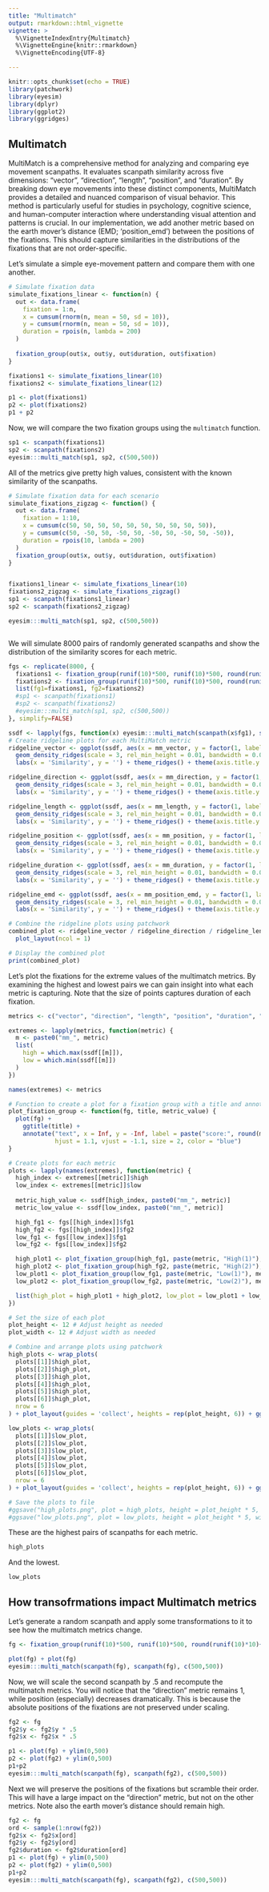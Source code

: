 ```yaml
---
title: "Multimatch"
output: rmarkdown::html_vignette
vignette: >
  %\VignetteIndexEntry{Multimatch}
  %\VignetteEngine{knitr::rmarkdown}
  %\VignetteEncoding{UTF-8}

---
```


```r
knitr::opts_chunk$set(echo = TRUE)
library(patchwork)
library(eyesim)
library(dplyr)
library(ggplot2)
library(ggridges)
```

## Multimatch

MultiMatch is a comprehensive method for analyzing and comparing eye movement scanpaths. It evaluates scanpath similarity across five dimensions: "vector", "direction", "length", "position", and "duration". By breaking down eye movements into these distinct components, MultiMatch provides a detailed and nuanced comparison of visual behavior. This method is particularly useful for studies in psychology, cognitive science, and human-computer interaction where understanding visual attention and patterns is crucial. In our implementation, we add another metric based on the earth mover's distance (EMD; 'position_emd') between the positions of the fixations. This should capture similarities in the distributions of the fixations that are not order-specific.

Let's simulate a simple eye-movement pattern and compare them with one another.

```r

# Simulate fixation data
simulate_fixations_linear <- function(n) {
  out <- data.frame(
    fixation = 1:n,
    x = cumsum(rnorm(n, mean = 50, sd = 10)),
    y = cumsum(rnorm(n, mean = 50, sd = 10)),
    duration = rpois(n, lambda = 200)
  )
  
  fixation_group(out$x, out$y, out$duration, out$fixation)
}

fixations1 <- simulate_fixations_linear(10)
fixations2 <- simulate_fixations_linear(12)

p1 <- plot(fixations1)
p2 <- plot(fixations2)
p1 + p2
```


Now, we will compare the two fixation groups using the `multimatch` function.

```r
sp1 <- scanpath(fixations1)
sp2 <- scanpath(fixations2)
eyesim:::multi_match(sp1, sp2, c(500,500))

```

All of the metrics give pretty high values, consistent with the known similarity of the scanpaths.

```r

# Simulate fixation data for each scenario
simulate_fixations_zigzag <- function() {
  out <- data.frame(
    fixation = 1:10,
    x = cumsum(c(50, 50, 50, 50, 50, 50, 50, 50, 50, 50)),
    y = cumsum(c(50, -50, 50, -50, 50, -50, 50, -50, 50, -50)),
    duration = rpois(10, lambda = 200)
  )
  fixation_group(out$x, out$y, out$duration, out$fixation)
}


fixations1_linear <- simulate_fixations_linear(10)
fixations2_zigzag <- simulate_fixations_zigzag()
sp1 <- scanpath(fixations1_linear)
sp2 <- scanpath(fixations2_zigzag)

eyesim:::multi_match(sp1, sp2, c(500,500))



```


We will simulate 8000 pairs of randomly generated scanpaths and show the distribution of the similarity scores for each metric.

```r
fgs <- replicate(8000, {
  fixations1 <- fixation_group(runif(10)*500, runif(10)*500, round(runif(10)*10)+1, 1:10)
  fixations2 <- fixation_group(runif(10)*500, runif(10)*500, round(runif(10)*10)+1, 1:10)
  list(fg1=fixations1, fg2=fixations2)
  #sp1 <- scanpath(fixations1)
  #sp2 <- scanpath(fixations2)
  #eyesim:::multi_match(sp1, sp2, c(500,500))
}, simplify=FALSE)

ssdf <- lapply(fgs, function(x) eyesim:::multi_match(scanpath(x$fg1), scanpath(x$fg2), c(500,500))) %>% bind_rows()
# Create ridgeline plots for each MultiMatch metric
ridgeline_vector <- ggplot(ssdf, aes(x = mm_vector, y = factor(1, labels = "Vector Similarity"))) + 
  geom_density_ridges(scale = 3, rel_min_height = 0.01, bandwidth = 0.05, fill = 'blue', color = 'black', alpha = 0.7) + 
  labs(x = 'Similarity', y = '') + theme_ridges() + theme(axis.title.y = element_blank())

ridgeline_direction <- ggplot(ssdf, aes(x = mm_direction, y = factor(1, labels = "Direction Similarity"))) + 
  geom_density_ridges(scale = 3, rel_min_height = 0.01, bandwidth = 0.05, fill = 'green', color = 'black', alpha = 0.7) + 
  labs(x = 'Similarity', y = '') + theme_ridges() + theme(axis.title.y = element_blank())

ridgeline_length <- ggplot(ssdf, aes(x = mm_length, y = factor(1, labels = "Length Similarity"))) + 
  geom_density_ridges(scale = 3, rel_min_height = 0.01, bandwidth = 0.05, fill = 'red', color = 'black', alpha = 0.7) + 
  labs(x = 'Similarity', y = '') + theme_ridges() + theme(axis.title.y = element_blank())

ridgeline_position <- ggplot(ssdf, aes(x = mm_position, y = factor(1, labels = "Position Similarity"))) + 
  geom_density_ridges(scale = 3, rel_min_height = 0.01, bandwidth = 0.05, fill = 'purple', color = 'black', alpha = 0.7) + 
  labs(x = 'Similarity', y = '') + theme_ridges() + theme(axis.title.y = element_blank())

ridgeline_duration <- ggplot(ssdf, aes(x = mm_duration, y = factor(1, labels = "Duration Similarity"))) + 
  geom_density_ridges(scale = 3, rel_min_height = 0.01, bandwidth = 0.05, fill = 'orange', color = 'black', alpha = 0.7) + 
  labs(x = 'Similarity', y = '') + theme_ridges() + theme(axis.title.y = element_blank())

ridgeline_emd <- ggplot(ssdf, aes(x = mm_position_emd, y = factor(1, labels = "EMD Similarity"))) + 
  geom_density_ridges(scale = 3, rel_min_height = 0.01, bandwidth = 0.05, fill = 'cyan', color = 'black', alpha = 0.7) + 
  labs(x = 'Similarity', y = '') + theme_ridges() + theme(axis.title.y = element_blank())

# Combine the ridgeline plots using patchwork
combined_plot <- ridgeline_vector / ridgeline_direction / ridgeline_length / ridgeline_position / ridgeline_duration / ridgeline_emd + 
  plot_layout(ncol = 1)

# Display the combined plot
print(combined_plot)

```

Let's plot the fixations for the extreme values of the multimatch metrics. By examining the highest and lowest pairs we can gain insight into what each metric is capturing. Note that the size of points captures duration of each fixation.

```r

metrics <- c("vector", "direction", "length", "position", "duration", "position_emd")

extremes <- lapply(metrics, function(metric) {
  m <- paste0("mm_", metric)
  list(
    high = which.max(ssdf[[m]]),
    low = which.min(ssdf[[m]])
  )
})

names(extremes) <- metrics

# Function to create a plot for a fixation group with a title and annotation
plot_fixation_group <- function(fg, title, metric_value) {
  plot(fg) + 
    ggtitle(title) + 
    annotate("text", x = Inf, y = -Inf, label = paste("score:", round(metric_value, 2)), 
             hjust = 1.1, vjust = -1.1, size = 2, color = "blue")
}

# Create plots for each metric
plots <- lapply(names(extremes), function(metric) {
  high_index <- extremes[[metric]]$high
  low_index <- extremes[[metric]]$low
  
  metric_high_value <- ssdf[high_index, paste0("mm_", metric)]
  metric_low_value <- ssdf[low_index, paste0("mm_", metric)]

  high_fg1 <- fgs[[high_index]]$fg1
  high_fg2 <- fgs[[high_index]]$fg2
  low_fg1 <- fgs[[low_index]]$fg1
  low_fg2 <- fgs[[low_index]]$fg2

  high_plot1 <- plot_fixation_group(high_fg1, paste(metric, "High(1)"), metric_high_value)
  high_plot2 <- plot_fixation_group(high_fg2, paste(metric, "High(2)"), metric_high_value)
  low_plot1 <- plot_fixation_group(low_fg1, paste(metric, "Low(1)"), metric_low_value)
  low_plot2 <- plot_fixation_group(low_fg2, paste(metric, "Low(2)"), metric_low_value)

  list(high_plot = high_plot1 + high_plot2, low_plot = low_plot1 + low_plot2)
})

# Set the size of each plot
plot_height <- 12 # Adjust height as needed
plot_width <- 12 # Adjust width as needed

# Combine and arrange plots using patchwork
high_plots <- wrap_plots(
  plots[[1]]$high_plot,
  plots[[2]]$high_plot,
  plots[[3]]$high_plot,
  plots[[4]]$high_plot,
  plots[[5]]$high_plot,
  plots[[6]]$high_plot,
  nrow = 6
) + plot_layout(guides = 'collect', heights = rep(plot_height, 6)) + ggtitle("High MultiMatch Scores")

low_plots <- wrap_plots(
  plots[[1]]$low_plot,
  plots[[2]]$low_plot,
  plots[[3]]$low_plot,
  plots[[4]]$low_plot,
  plots[[5]]$low_plot,
  plots[[6]]$low_plot,
  nrow = 6
) + plot_layout(guides = 'collect', heights = rep(plot_height, 6)) + ggtitle("Low MultiMatch Scores")

# Save the plots to file
#ggsave("high_plots.png", plot = high_plots, height = plot_height * 5, width = plot_width, units = "in")
#ggsave("low_plots.png", plot = low_plots, height = plot_height * 5, width = plot_width, units = "in")

```

These are the highest pairs of scanpaths for each metric.

```r

high_plots
```

And the lowest.

```r

low_plots
```


## How transofrmations impact Multimatch metrics

Let's generate a random scanpath and apply some transformations to it to see how the multimatch metrics change.

```r

fg <- fixation_group(runif(10)*500, runif(10)*500, round(runif(10)*10)+1, 1:10)

plot(fg) + plot(fg)
eyesim:::multi_match(scanpath(fg), scanpath(fg), c(500,500))

```

Now, we will scale the second scanpath by .5 and recompute the multimatch metrics. You will notice that the "direction" metric remains 1, while position (especially) decreases dramatically. This is because the absolute positions of the fixations are not preserved under scaling.

```r

fg2 <- fg
fg2$y <- fg2$y * .5
fg2$x <- fg2$x * .5

p1 <- plot(fg) + ylim(0,500)
p2 <- plot(fg2) + ylim(0,500)
p1+p2
eyesim:::multi_match(scanpath(fg), scanpath(fg2), c(500,500))

```

Next we will preserve the positions of the fixations but scramble their order. This will have a large impact on the "direction" metric, but not on the other metrics. Note also the earth mover's distance should remain high.

```r

fg2 <- fg
ord <- sample(1:nrow(fg2))
fg2$x <- fg2$x[ord]
fg2$y <- fg2$y[ord]
fg2$duration <- fg2$duration[ord]
p1 <- plot(fg) + ylim(0,500)
p2 <- plot(fg2) + ylim(0,500)
p1+p2
eyesim:::multi_match(scanpath(fg), scanpath(fg2), c(500,500))
```

